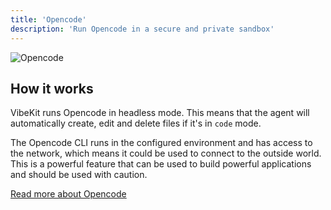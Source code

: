 ```yaml
---
title: 'Opencode'
description: 'Run Opencode in a secure and private sandbox'
---
```


<img
  src="/images/opencode.png"
  alt="Opencode"
/>


## How it works

VibeKit runs Opencode in headless mode. This means that the agent will automatically create, edit and delete files if it's in `code` mode.

The Opencode CLI runs in the configured environment and has access to the network, which means it could be used to connect to the outside world. This is a powerful feature that can be used to build powerful applications and should be used with caution.

[Read more about Opencode](https://github.com/sst/opencode)